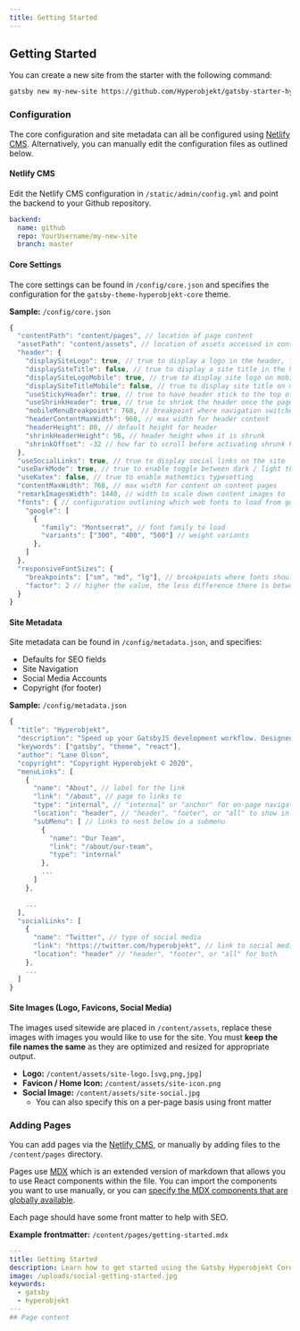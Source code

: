 ```yaml
---
title: Getting Started
---
```


## Getting Started

You can create a new site from the starter with the following command:

```sh
gatsby new my-new-site https://github.com/Hyperobjekt/gatsby-starter-hyperobjekt
```

### Configuration

The core configuration and site metadata can all be configured using [Netlify CMS](https://gatsby-starter-hyperobjekt.netlify.app/admin/). Alternatively, you can manually edit the configuration files as outlined below.

#### Netlify CMS

Edit the Netlify CMS configuration in `/static/admin/config.yml` and point the backend to your Github repository.

```yml
backend:
  name: github
  repo: YourUsername/my-new-site
  branch: master
```

#### Core Settings

The core settings can be found in `/config/core.json` and specifies the configuration for the `gatsby-theme-hyperobjekt-core` theme.

**Sample:** `/config/core.json`

```js
{
  "contentPath": "content/pages", // location of page content
  "assetPath": "content/assets", // location of assets accessed in content (e.g. images, videos, etc)
  "header": {
    "displaySiteLogo": true, // true to display a logo in the header, false for no logo
    "displaySiteTitle": false, // true to display a site title in the header, false for no site title
    "displaySiteLogoMobile": true, // true to display site logo on mobile, false to hide logo on mobile
    "displaySiteTitleMobile": false, // true to display site title on mobile, false to hide site title on mobile
    "useStickyHeader": true, // true to have header stick to the top of the window on scroll
    "useShrinkHeader": true, // true to shrink the header once the page is scrolled
    "mobileMenuBreakpoint": 768, // breakpoint where navigation switches to desktop nav
    "headerContentMaxWidth": 960, // max width for header content
    "headerHeight": 80, // default height for header
    "shrinkHeaderHeight": 56, // header height when it is shrunk
    "shrinkOffset": -32 // how far to scroll before activating shrunk header
  },
  "useSocialLinks": true, // true to display social links on the site
  "useDarkMode": true, // true to enable toggle between dark / light themes
  "useKatex": false, // true to enable mathemtics typesetting
  "contentMaxWidth": 768, // max width for content on content pages
  "remarkImagesWidth": 1440, // width to scale down content images to
  "fonts": { // configuration outlining which web fonts to load from google
    "google": [
      {
        "family": "Montserrat", // font family to load
        "variants": ["300", "400", "500"] // weight variants
      },
    ]
  },
  "responsiveFontSizes": {
    "breakpoints": ["sm", "md", "lg"], // breakpoints where fonts should scale
    "factor": 2 // higher the value, the less difference there is between font sizes on small screens (must be greater than 1)
  }
}

```

#### Site Metadata

Site metadata can be found in `/config/metadata.json`, and specifies:

- Defaults for SEO fields
- Site Navigation
- Social Media Accounts
- Copyright (for footer)

**Sample:** `/config/metadata.json`

```js
{
  "title": "Hyperobjekt",
  "description": "Speed up your GatsbyJS development workflow. Designed as a set of opinionated and advanced themes and starters using MDX and Theme-UI. Incorporates gatsby-theme-hyperobjekt-core.",
  "keywords": ["gatsby", "theme", "react"],
  "author": "Lane Olson",
  "copyright": "Copyright Hyperobjekt © 2020",
  "menuLinks": [
    {
      "name": "About", // label for the link
      "link": "/about", // page to links to
      "type": "internal", // "internal" or "anchor" for on-page navigation
      "location": "header", // "header", "footer", or "all" to show in both
      "subMenu": [ // links to nest below in a submenu
        {
          "name": "Our Team",
          "link": "/about/our-team",
          "type": "internal"
        },
        ...
      ]
    },

    ...
  ],
  "socialLinks": [
    {
      "name": "Twitter", // type of social media
      "link": "https://twitter.com/hyperobjekt", // link to social media account
      "location": "header" // "header", "footer", or "all" for both
    },
    ...
  ]
}

```

#### Site Images (Logo, Favicons, Social Media)

The images used sitewide are placed in `/content/assets`, replace these images with images you would like to use for the site. You must **keep the file names the same** as they are optimized and resized for appropriate output.

- **Logo:** `/content/assets/site-logo.[svg,png,jpg]`
- **Favicon / Home Icon:** `/content/assets/site-icon.png`
- **Social Image:** `/content/assets/site-social.jpg`
  - You can also specify this on a per-page basis using front matter

### Adding Pages

You can add pages via the [Netlify CMS](https://gatsby-starter-hyperobjekt.netlify.app/admin/), or manually by adding files to the `/content/pages` directory.

Pages use [MDX](https://mdxjs.com/) which is an extended version of markdown that allows you to use React components within the file. You can import the components you want to use manually, or you can [specify the MDX components that are globally available](#todo).

Each page should have some front matter to help with SEO.

**Example frontmatter:** `/content/pages/getting-started.mdx`

```yaml
---
title: Getting Started
description: Learn how to get started using the Gatsby Hyperobjekt Core theme
image: /uploads/social-getting-started.jpg
keywords:
  - gatsby
  - hyperobjekt
---
## Page content
```
